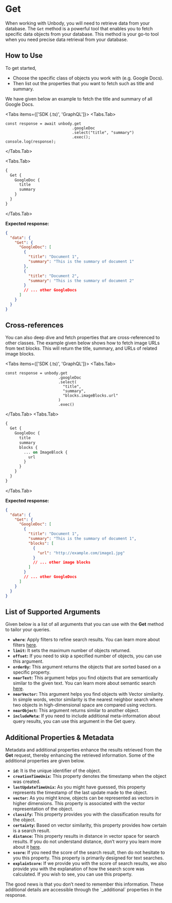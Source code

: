 
# Get

When working with Unbody, you will need to retrieve data from your database. The `Get` method is a powerful tool that enables you to fetch specific data objects from your database. This method is your go-to tool when you need precise data retrieval from your database.

## How to Use

To get started,

- Choose the specific class of objects you work with (e.g. Google Docs).
- Then list out the properties that you want to fetch such as title and summary.

We have given below an example to fetch the title and summary of all Google Docs.

<Tabs items={['SDK (.ts)', 'GraphQL']}>
 <Tabs.Tab>
```tsx copy
const response = await unbody.get
                             .googleDoc
                             .select("title", "summary")
                             .exec();
console.log(response);
```
</Tabs.Tab>

  <Tabs.Tab>
```graphql copy
{
  Get {
    GoogleDoc {
      title
      summary
    }
  }
}
```
  </Tabs.Tab>
</Tabs>

**Expected response:**

```json
{
  "data": {
    "Get": {
      "GoogleDoc": [
        {
          "title": "Document 1",
          "summary": "This is the summary of document 1"
        },
        {
          "title": "Document 2",
          "summary": "This is the summary of document 2"
        }
        // ... other GoogleDocs
      ]
    }
  }
}
```

## **Cross-references**

You can also deep dive and fetch properties that are cross-referenced to other classes. The example given below shows how to fetch image URLs from text blocks. This will return the title, summary, and URLs of related image blocks.

<Tabs items={['SDK (.ts)', 'GraphQL']}>
  <Tabs.Tab>
```tsx copy
const response = unbody.get
                       .googleDoc
                       .select(
                         "title",
                         "summary",
                         "blocks.imageBlocks.url"
                       )
                       .exec()
```
</Tabs.Tab>
  <Tabs.Tab>
```graphql copy
{
  Get {
    GoogleDoc {
      title
      summary
      blocks {
        ... on ImageBlock {
          url
        }
      }
    }
  }
}
```
  </Tabs.Tab>

</Tabs>

**Expected response:**

```json
{
  "data": {
    "Get": {
      "GoogleDoc": [
        {
          "title": "Document 1",
          "summary": "This is the summary of document 1",
          "blocks": [
            {
              "url": "http://example.com/image1.jpg"
            }
            // ... other image blocks
          ]
        }
        // ... other GoogleDocs
      ]
    }
  }
}
```

## **List of Supported Arguments**

Given below is a list of all arguments that you can use with the **Get** method to tailor your queries.

- **`where`**: Apply filters to refine search results. You can learn more about filters [here](/graphql-api/filters).
- **`limit`:** It sets the maximum number of objects returned.
- **`offset`:** If you need to skip a specified number of objects, you can use this argument.
- **`orderBy`:** This argument returns the objects that are sorted based on a specific property.
- **`nearText`:** This argument helps you find objects that are semantically similar to the given text. You can learn more about semantic search [here](/graphql-api/search/semantic-search).
- **`nearVector`:** This argument helps you find objects with Vector similarity. In simple words, vector similarity is the nearest neighbor search where two objects in high-dimensional space are compared using vectors.
- **`nearObject`:** This argument returns similar to another object.
- **`includeMeta`:** If you need to include additional meta-information about query results, you can use this argument in the Get query.

## **Additional Properties & Metadata**

Metadata and additional properties enhance the results retrieved from the **Get** request, thereby enhancing the retrieved information. Some of the additional properties are given below.

- **`id`:** It is the unique identifier of the object.
- **`creationTimeUnix`:** This property denotes the timestamp when the object was created.
- **`lastUpdateTimeUnix`:** As you might have guessed, this property represents the timestamp of the last update made to the object.
- **`vector`:** As you might know, objects can be represented as vectors in higher dimensions. This property is associated with the vector representation of the object.
- **`classify`:** This property provides you with the classification results for the object.
- **`certainty`:** Based on vector similarity, this property provides how certain is a search result.
- **`distance`:** This property results in distance in vector space for search results. If you do not understand distance, don’t worry you learn more about it [here](https://ocw.mit.edu/ans7870/18/18.013a/textbook/HTML/chapter03/section08.html#:~:text=The%20distance%20between%20two%20vectors,we%20have%20the%20Pythagorean%20theorem.).
- **`score`:** If you need the score of the search result, then do not hesitate to you this property. This property is primarily designed for text searches.
- **`explainScore`:** If we provide you with the score of search results, we also provide you with the explanation of how the search score was calculated. If you wish to see, you can use this property.

<Callout type="info" emoji="ℹ️">
  The good news is that you don’t need to remember this information. These
  additional details are accessible through the `_additional` properties in the
  response.
</Callout>
